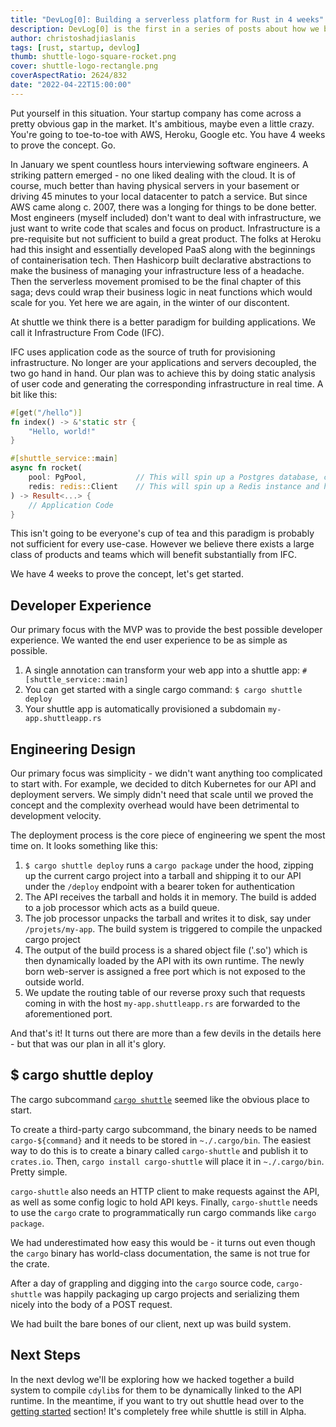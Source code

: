 ```yaml
---
title: "DevLog[0]: Building a serverless platform for Rust in 4 weeks"
description: DevLog[0] is the first in a series of posts about how we built the shuttle MVP
author: christoshadjiaslanis
tags: [rust, startup, devlog]
thumb: shuttle-logo-square-rocket.png
cover: shuttle-logo-rectangle.png
coverAspectRatio: 2624/832
date: "2022-04-22T15:00:00"
---
```


Put yourself in this situation. Your startup company has come across a pretty obvious gap in the market. It's ambitious, maybe even a little crazy. You're going to toe-to-toe with AWS, Heroku, Google etc. You have 4 weeks to prove the concept. Go.

In January we spent countless hours interviewing software engineers. A striking pattern emerged - no one liked dealing with the cloud. It is of course, much better than having physical servers in your basement or driving 45 minutes to your local datacenter to patch a service. But since AWS came along c. 2007, there was a longing for things to be done better. Most engineers (myself included) don't want to deal with infrastructure, we just want to write code that scales and focus on product. Infrastructure is a pre-requisite but not sufficient to build a great product. The folks at Heroku had this insight and essentially developed PaaS along with the beginnings of containerisation tech. Then Hashicorp built declarative abstractions to make the business of managing your infrastructure less of a headache. Then the serverless movement promised to be the final chapter of this saga; devs could wrap their business logic in neat functions which would scale for you. Yet here we are again, in the winter of our discontent.

At shuttle we think there is a better paradigm for building applications. We call it Infrastructure From Code (IFC).

IFC uses application code as the source of truth for provisioning infrastructure. No longer are your applications and servers decoupled, the two go hand in hand. Our plan was to achieve this by doing static analysis of user code and generating the corresponding infrastructure in real time. A bit like this:

```rust
#[get("/hello")]
fn index() -> &'static str {
    "Hello, world!"
}

#[shuttle_service::main]
async fn rocket(
    pool: PgPool,           // This will spin up a Postgres database, create an account and hand you an authenticated connection pool
    redis: redis::Client    // This will spin up a Redis instance and hand you back a client
) -> Result<...> {
    // Application Code
}

```

This isn't going to be everyone's cup of tea and this paradigm is probably not sufficient for every use-case. However we believe there exists a large class of products and teams which will benefit substantially from IFC.

We have 4 weeks to prove the concept, let's get started.

## Developer Experience

Our primary focus with the MVP was to provide the best possible developer experience. We wanted the end user experience to be as simple as possible.

1. A single annotation can transform your web app into a shuttle app: `#[shuttle_service::main]`
2. You can get started with a single cargo command: `$ cargo shuttle deploy`
3. Your shuttle app is automatically provisioned a subdomain `my-app.shuttleapp.rs`

## Engineering Design

Our primary focus was simplicity - we didn't want anything too complicated to start with. For example, we decided to ditch Kubernetes for our API and deployment servers. We simply didn't need that scale until we proved the concept and the complexity overhead would have been detrimental to development velocity.

The deployment process is the core piece of engineering we spent the most time on. It looks something like this:

1. `$ cargo shuttle deploy` runs a `cargo package` under the hood, zipping up the current cargo project into a tarball and shipping it to our API under the `/deploy` endpoint with a bearer token for authentication
2. The API receives the tarball and holds it in memory. The build is added to a job processor which acts as a build queue.
3. The job processor unpacks the tarball and writes it to disk, say under `/projets/my-app`. The build system is triggered to compile the unpacked cargo project
4. The output of the build process is a shared object file ('.so') which is then dynamically loaded by the API with its own runtime. The newly born web-server is assigned a free port which is not exposed to the outside world.
5. We update the routing table of our reverse proxy such that requests coming in with the host `my-app.shuttleapp.rs` are forwarded to the aforementioned port.

And that's it! It turns out there are more than a few devils in the details here - but that was our plan in all it's glory.

## $ cargo shuttle deploy

The cargo subcommand [`cargo shuttle`](https://github.com/getsynth/shuttle/tree/main/cargo-shuttle) seemed like the obvious place to start.

To create a third-party cargo subcommand, the binary needs to be named `cargo-${command}` and it needs to be stored in `~./.cargo/bin`. The easiest way to do this is to create a binary called `cargo-shuttle` and publish it to `crates.io`. Then, `cargo install cargo-shuttle` will place it in `~./.cargo/bin`. Pretty simple.

`cargo-shuttle` also needs an HTTP client to make requests against the API, as well as some config logic to hold API keys. Finally, `cargo-shuttle` needs to use the `cargo` crate to programmatically run cargo commands like `cargo package`.

We had underestimated how easy this would be - it turns out even though the `cargo` binary has world-class documentation, the same is not true for the crate.

After a day of grappling and digging into the `cargo` source code, `cargo-shuttle` was happily packaging up cargo projects and serializing them nicely into the body of a POST request.

We had built the bare bones of our client, next up was build system.

## Next Steps

In the next devlog we'll be exploring how we hacked together a build system to compile `cdylib`s for them to be dynamically linked to the API runtime. In the meantime, if you want to try out shuttle head over to the [getting started](https://docs.rs/shuttle-service/0.2.6/shuttle_service/) section! It's completely free while shuttle is still in Alpha.
